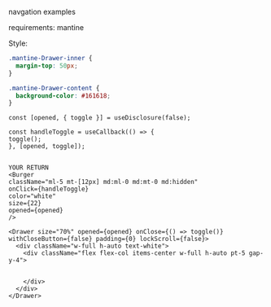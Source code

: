 navgation examples

requirements:
mantine

Style:

```css filename="styles/global.css"  copy
.mantine-Drawer-inner {
  margin-top: 50px;
}

.mantine-Drawer-content {
  background-color: #161618;
}
```

```tsx filename="Navigation"  copy
const [opened, { toggle }] = useDisclosure(false);

const handleToggle = useCallback(() => {
toggle();
}, [opened, toggle]);


YOUR RETURN
<Burger
className="ml-5 mt-[12px] md:ml-0 md:mt-0 md:hidden"
onClick={handleToggle}
color="white"
size={22}
opened={opened}
/>

<Drawer size="70%" opened={opened} onClose={() => toggle()} withCloseButton={false} padding={0} lockScroll={false}>
  <div className="w-full h-auto text-white">
    <div className="flex flex-col items-center w-full h-auto pt-5 gap-y-4">


    </div>
  </div>
</Drawer>
```
